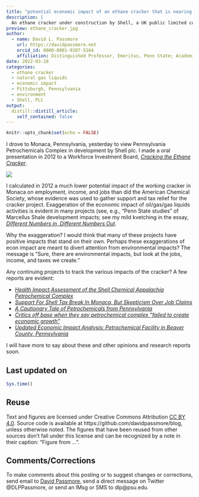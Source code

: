 ```yaml
---
title: "potential economic impact of an ethane cracker that is nearing completion in Pennsylvania"
description: |
  An ethane cracker under construction by Shell, a UK public limited company, in Monaca, Pennsylvania, is nearing completion. What is the cracker's likely impact?
preview: ethane_cracker.jpg
author:
  - name: David L. Passmore
    url: https://davidpassmore.net
    orcid_id: 0000-0001-9307-5164
    affiliation: Distinguished Professor, Emeritus, Penn State; Academic Visitor, University of Pittsburgh
date: 2022-03-28
categories:
  - ethane cracker
  - natural gas liquids
  - economic impact
  - Pittsburgh, Pennsylvania
  - environment
  - Shell, PLC
output:
  distill::distill_article:
    self_contained: false
---
```



```r
knitr::opts_chunk$set(echo = FALSE)
```



I drove to Monaca, Pennsylvania, yesterday to view Pennsylvania Petrochemicals Complex in development by Shell plc. I made a oral presentation in 2012 to a Workforce Investment Board, [*Cracking the Ethane Cracker*](https://bit.ly/Cracker2012). 

![](ethane_cracker.jpg)

I calculated in 2012 a much lower potential impact of the working cracker in Monaca on employment, income, and jobs than did the American Chemical Society, whose evidence was used to gather support and tax relief for the cracker project. Exaggeration of the economic impact of oil/gas/gas liquids activities is evident in many projects (see, e.g., "Penn State studies" of Marcellus Shale development impacts; see my mild kvetching in the essay, [*Different Numbers in, Different Numbers Out*](https://bit.ly/MarcellusCrit).

Why the exaggeration? I would think that many of these projects have positive impacts that stand on their own. Perhaps these exaggerations of econ impact are meant to divert attention from environmental impacts? The message is "Sure, there are environmental impacts, but look at the jobs, income, and taxes we create."

Any continuing projects to track the various impacts of the cracker? A few reports are evident:

* [*Health Impact Assessment of the Shell Chemical Appalachia Petrochemical Complex*](https://www.pewtrusts.org/-/media/assets/2019/09/hia-reports/ethane-cracker-in-monaca-hia-report.pdf) \n
* [*Support For Shell Tax Break In Monaca, But Skepticism Over Job Claims*](https://stateimpact.npr.org/pennsylvania/2012/06/20/support-for-shell-tax-break-in-monaca-but-skepticism-over-job-claims/) \n
* [*A Cautionary Tale of Petrochemicals from Pennsylvania*]( https://ohiorivervalleyinstitute.org/wp-content/uploads/2021/11/Beaver-County-Brief-FINAL-11-30.pdf) \n
* [*Critics off base when they say petrochemical complex “failed to create economic growth”*](https://pghworks.com/beaver-countys-economy-grew-as-shell-invested-in-cracker-plant/)
* [*Updated Economic Impact Analysis: Petrochemical Facility in Beaver County, Pennsylvania*](https://www.rmu.edu/sites/default/files/user_files/Project_Franklin_Economic_Impact_Study_FINAL.pdf)

I will have more to say about these and other opinions and research reports soon.

## Last updated on {.appendix}
```r
Sys.time()
```

## Reuse {.appendix}

Text and figures are licensed under Creative Commons Attribution [CC BY 4.0](https://creativecommons.org/licenses/by-sa/4.0/). Source code is available at https://github.com/davidpassmore/blog, unless otherwise noted. The figures that have been reused from other sources don't fall under this license and can be recognized by a note in their caption: "Figure from ...".

## Comments/Corrections {.appendix}

To make comments about this posting or to suggest changes or corrections, send email to [David Passmore](dlp@davidpassmore.net), send a direct message on Twitter @DLPPassmore, or send an IMsg or SMS to dlp@psu.edu.


